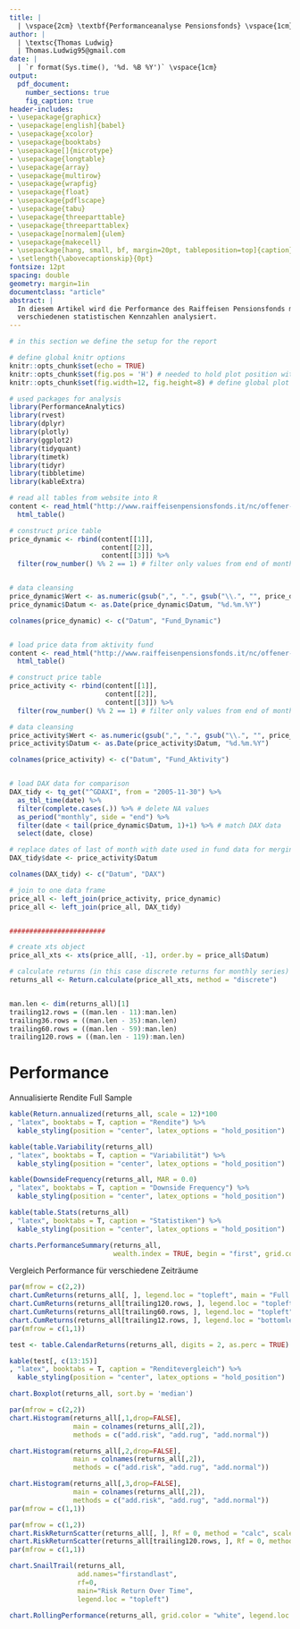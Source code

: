 ```yaml
---
title: |
  | \vspace{2cm} \textbf{Performanceanalyse Pensionsfonds} \vspace{1cm}
author: | 
  | \textsc{Thomas Ludwig}
  | Thomas.Ludwig95@gmail.com
date: |
  | `r format(Sys.time(), '%d. %B %Y')` \vspace{1cm}
output: 
  pdf_document:
    number_sections: true
    fig_caption: true
header-includes:
- \usepackage{graphicx}
- \usepackage[english]{babel}
- \usepackage{xcolor}
- \usepackage{booktabs}
- \usepackage[]{microtype}
- \usepackage{longtable}
- \usepackage{array}
- \usepackage{multirow}
- \usepackage{wrapfig}
- \usepackage{float}
- \usepackage{pdflscape}
- \usepackage{tabu}
- \usepackage{threeparttable}
- \usepackage{threeparttablex}
- \usepackage[normalem]{ulem}
- \usepackage{makecell}
- \usepackage[hang, small, bf, margin=20pt, tableposition=top]{caption}
- \setlength{\abovecaptionskip}{0pt}
fontsize: 12pt
spacing: double
geometry: margin=1in
documentclass: "article"
abstract: |
  In diesem Artikel wird die Performance des Raiffeisen Pensionsfonds mit
  verschiedenen statistischen Kennzahlen analysiert.
---
```


\newpage

\tableofcontents

\listoffigures

\listoftables

\newpage

```r

# in this section we define the setup for the report

# define global knitr options
knitr::opts_chunk$set(echo = TRUE)
knitr::opts_chunk$set(fig.pos = 'H') # needed to hold plot position with captions
knitr::opts_chunk$set(fig.width=12, fig.height=8) # define global plot dimensions

# used packages for analysis
library(PerformanceAnalytics)
library(rvest)
library(dplyr)
library(plotly)
library(ggplot2)
library(tidyquant)
library(timetk)
library(tidyr)
library(tibbletime)
library(kableExtra)

# read all tables from website into R
content <- read_html("http://www.raiffeisenpensionsfonds.it/nc/offener-pensionsfonds/finanz-verwaltung/wert-der-anteile/nav-investitionslinie-dynamic.html?tx_rolstockgraph_pi1%5Byear%5D=all") %>%
  html_table()

# construct price table
price_dynamic <- rbind(content[[1]],
                       content[[2]],
                       content[[3]]) %>%
  filter(row_number() %% 2 == 1) # filter only values from end of month!


# data cleansing
price_dynamic$Wert <- as.numeric(gsub(",", ".", gsub("\\.", "", price_dynamic$Wert)))
price_dynamic$Datum <- as.Date(price_dynamic$Datum, "%d.%m.%Y")

colnames(price_dynamic) <- c("Datum", "Fund_Dynamic")


# load price data from aktivity fund
content <- read_html("http://www.raiffeisenpensionsfonds.it/nc/offener-pensionsfonds/finanz-verwaltung/wert-der-anteile/nav-investitionslinie-activity.html?tx_rolstockgraph_pi1%5Byear%5D=all") %>%
  html_table()

# construct price table
price_activity <- rbind(content[[1]],
                        content[[2]],
                        content[[3]]) %>%
  filter(row_number() %% 2 == 1) # filter only values from end of month!

# data cleansing
price_activity$Wert <- as.numeric(gsub(",", ".", gsub("\\.", "", price_activity$Wert)))
price_activity$Datum <- as.Date(price_activity$Datum, "%d.%m.%Y")

colnames(price_activity) <- c("Datum", "Fund_Aktivity")


# load DAX data for comparison
DAX_tidy <- tq_get("^GDAXI", from = "2005-11-30") %>%
  as_tbl_time(date) %>%
  filter(complete.cases(.)) %>% # delete NA values
  as_period("monthly", side = "end") %>%
  filter(date < tail(price_dynamic$Datum, 1)+1) %>% # match DAX data
  select(date, close)

# replace dates of last of month with date used in fund data for merging correctly
DAX_tidy$date <- price_activity$Datum

colnames(DAX_tidy) <- c("Datum", "DAX")

# join to one data frame
price_all <- left_join(price_activity, price_dynamic)
price_all <- left_join(price_all, DAX_tidy)


########################

# create xts object
price_all_xts <- xts(price_all[, -1], order.by = price_all$Datum)

# calculate returns (in this case discrete returns for monthly series)
returns_all <- Return.calculate(price_all_xts, method = "discrete")


man.len <- dim(returns_all)[1]
trailing12.rows = ((man.len - 11):man.len)
trailing36.rows = ((man.len - 35):man.len)
trailing60.rows = ((man.len - 59):man.len)
trailing120.rows = ((man.len - 119):man.len)

```

# Performance

Annualisierte Rendite Full Sample

```r

kable(Return.annualized(returns_all, scale = 12)*100
, "latex", booktabs = T, caption = "Rendite") %>%
  kable_styling(position = "center", latex_options = "hold_position")


```

```r

kable(table.Variability(returns_all)
, "latex", booktabs = T, caption = "Variabilität") %>%
  kable_styling(position = "center", latex_options = "hold_position")

```

```r

kable(DownsideFrequency(returns_all, MAR = 0.0)
, "latex", booktabs = T, caption = "Downside Frequency") %>%
  kable_styling(position = "center", latex_options = "hold_position")

```

```r

kable(table.Stats(returns_all)
, "latex", booktabs = T, caption = "Statistiken") %>%
  kable_styling(position = "center", latex_options = "hold_position")

```


```r

charts.PerformanceSummary(returns_all,
                          wealth.index = TRUE, begin = "first", grid.color = "white")
```


Vergleich Performance für verschiedene Zeiträume

```r

par(mfrow = c(2,2))
chart.CumReturns(returns_all[, ], legend.loc = "topleft", main = "Full Sample", grid.color = "white", cex.legend = 0.5)
chart.CumReturns(returns_all[trailing120.rows, ], legend.loc = "topleft", main = "Last 10 Years", grid.color = "white", cex.legend = 0.5)
chart.CumReturns(returns_all[trailing60.rows, ], legend.loc = "topleft", main = "Last 5 Years", grid.color = "white", cex.legend = 0.5)
chart.CumReturns(returns_all[trailing12.rows, ], legend.loc = "bottomleft", main = "Last Year", grid.color = "white", cex.legend = 0.5)
par(mfrow = c(1,1))

```




```r

test <- table.CalendarReturns(returns_all, digits = 2, as.perc = TRUE)

kable(test[, c(13:15)]
, "latex", booktabs = T, caption = "Renditevergleich") %>%
  kable_styling(position = "center", latex_options = "hold_position")

```



```r

chart.Boxplot(returns_all, sort.by = 'median')

```


```r

par(mfrow = c(2,2))
chart.Histogram(returns_all[,1,drop=FALSE],
                main = colnames(returns_all[,2]),
                methods = c("add.risk", "add.rug", "add.normal"))

chart.Histogram(returns_all[,2,drop=FALSE],
                main = colnames(returns_all[,2]),
                methods = c("add.risk", "add.rug", "add.normal"))

chart.Histogram(returns_all[,3,drop=FALSE],
                main = colnames(returns_all[,2]),
                methods = c("add.risk", "add.rug", "add.normal"))
par(mfrow = c(1,1))


```


```r

par(mfrow = c(1,2))
chart.RiskReturnScatter(returns_all[, ], Rf = 0, method = "calc", scale = 12, main = "Full Sample")
chart.RiskReturnScatter(returns_all[trailing120.rows, ], Rf = 0, method = "calc", scale = 12, main = "Last 10 years")
par(mfrow = c(1,1))


```


```r

chart.SnailTrail(returns_all,
                 add.names="firstandlast",
                 rf=0,
                 main="Risk Return Over Time",
                 legend.loc = "topleft")
```

```r
chart.RollingPerformance(returns_all, grid.color = "white", legend.loc = "topleft")
```

